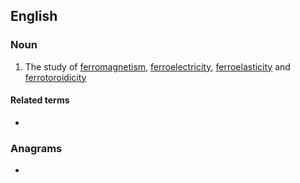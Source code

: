 ==English==

===Noun===
{{en-noun|-}}

# {{lb|en|physics}} The study of [[ferromagnetism]], [[ferroelectricity]], [[ferroelasticity]] and [[ferrotoroidicity]]

====Related terms====
* {{l|en|ferroic}}

===Anagrams===
* {{anagrams|en|Forciers}}
